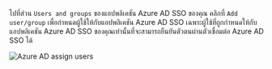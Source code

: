 ไปที่ส่วน `Users and groups` ของแอปพลิเคชัน Azure AD SSO ของคุณ คลิกที่ `Add user/group` เพื่อกำหนดผู้ใช้ให้กับแอปพลิเคชัน Azure AD SSO เฉพาะผู้ใช้ที่ถูกกำหนดให้กับแอปพลิเคชัน Azure AD SSO ของคุณเท่านั้นที่จะสามารถยืนยันตัวตนผ่านตัวเชื่อมต่อ Azure AD SSO ได้

<img src="/img/assets/azure_ad_assign_users.webp" alt="Azure AD assign users" />
